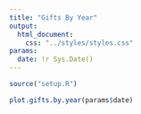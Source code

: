 ```yaml
---
title: "Gifts By Year"
output:
  html_document:
    css: "../styles/styles.css"
params:
  date: !r Sys.Date()
---
```


```r
source("setup.R")
```

```r
plot.gifts.by.year(params$date)
```
